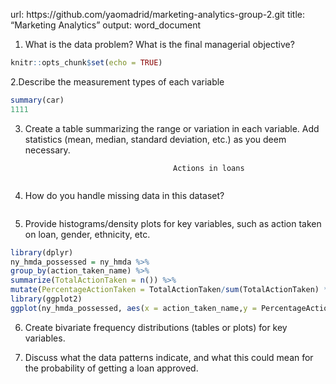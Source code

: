 url: https://github.com/yaomadrid/marketing-analytics-group-2.git
title: "Marketing Analytics"
output: word_document

1. What is the data problem? What is the final managerial objective?


```r
knitr::opts_chunk$set(echo = TRUE)
```

2.Describe the measurement types of each variable




```r
summary(car)
1111
```

3. Create a table summarizing the range or variation in each variable. Add statistics (mean,
median, standard deviation, etc.) as you deem necessary.

                                        Actions in loans
```r


```


4. How do you handle missing data in this dataset?
```r

```


5. Provide histograms/density plots for key variables, such as action taken on loan, gender,
ethnicity, etc.
```r
library(dplyr)
ny_hmda_possessed = ny_hmda %>%
group_by(action_taken_name) %>%
summarize(TotalActionTaken = n()) %>%
mutate(PercentageActionTaken = TotalActionTaken/sum(TotalActionTaken) * 100)
library(ggplot2)
ggplot(ny_hmda_possessed, aes(x = action_taken_name,y = PercentageActionTaken))+ geom_bar(stat='identity',colour="white")+labs( title = 'Actions in Loans')

```

6. Create bivariate frequency distributions (tables or plots) for key variables.

7. Discuss what the data patterns indicate, and what this could mean for the probability of
getting a loan approved.
